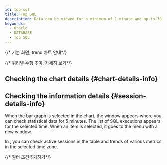 ```yaml
---
id: top-sql
title: Top SQL
description: Data can be viewed for a minimum of 1 minute and up to 30 days, making it easy to identify SQL occurrence patterns through metrics and trend charts.
keywords:
  - Oracle
  - DATABASE
  - Top SQL
---
```


{/* 기본 화면, trend 차트 안내*/}


<Dbstattopsqldesc />

{/* 쿼리별 수행 추이, 자세히 보기*/}


<Dbstatsqlviewquery />


<Dbstatsqlviewquerydetailssummary />


<Dbproductsqlstatquerydetails />

## Checking the chart details {#chart-details-info}


<Dbstatsqlchartdetails />

## Checking the information details {#session-details-info}

<ImgLang img='db-top-sql-details.png' desc='the session information details' />

When the bar graph is selected in the chart, the <Cmdname sid="session_detail" className="uitext" /> window appears where you can check statistical data for 5 minutes. The list of SQL executions appears for the selected time. When an item is selected, it goes to the <Cmdname sid="instance_monitoring" className="uitext" /> menu with a new window.

In <Cmdname sid="instance_monitoring" className="uitext" />, you can check active sessions in the table and trends of various metrics in the selected time zone.

{/* 필터 조건추가하기*/}


<Dbsqlfilter level={2} />


<Dbv2dataeditcolumn level={2} />
